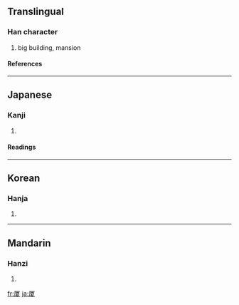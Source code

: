 {{see|廈}}

==Translingual==
===Han character===
{{Han char|rn=27|rad=厂|as=10|sn=12|four=|canj=一一山水 (MMUE)}}
# big building, mansion
====References====
{{Han ref|kx=0162.280|dkj=02993|dj=0370.090|hdz=10075.250|uh=53A6|ud=21414}}
----
==Japanese==
===Kanji===
{{ja-kanji|grade=|rs=厂10}}
# {{defn|Japanese}} 
====Readings====
{{ja-readings|on=[[か]] (ka)|kun=[[いえ]] (ie)}}
----
==Korean==
===Hanja===
{{ko-hanja|hangeul=하|rv=ha|mr=ha}}
# {{defn|Korean}}
----
==Mandarin==
===Hanzi===
{{cmn-hanzi|tra=廈|pin=[[shà]] ([[sha4]])|wg=sha<sup>4</sup>}}
# {{defn|Mandarin}}

[[fr:厦]]
[[ja:厦]]